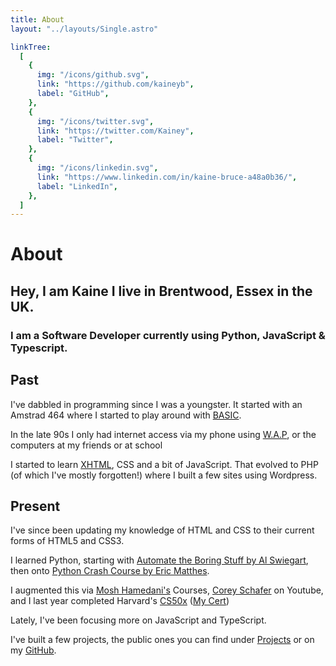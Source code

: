 ```yaml
---
title: About
layout: "../layouts/Single.astro"

linkTree:
  [
    {
      img: "/icons/github.svg",
      link: "https://github.com/kaineyb",
      label: "GitHub",
    },
    {
      img: "/icons/twitter.svg",
      link: "https://twitter.com/Kainey",
      label: "Twitter",
    },
    {
      img: "/icons/linkedin.svg",
      link: "https://www.linkedin.com/in/kaine-bruce-a48a0b36/",
      label: "LinkedIn",
    },
  ]
---
```



# About

## Hey, I am Kaine I live in Brentwood, Essex in the UK.

### I am a Software Developer currently using Python, JavaScript & Typescript.

<LinkTree links={frontmatter.linkTree} />

## Past

I've dabbled in programming since I was a youngster. It started with an Amstrad 464 where I started to play around with [BASIC](https://en.wikipedia.org/wiki/BASIC).

In the late 90s I only had internet access via my phone using [W.A.P](https://en.wikipedia.org/wiki/Wireless_Application_Protocol), or the computers at my friends or at school

I started to learn [XHTML](https://en.wikipedia.org/wiki/XHTML), CSS and a bit of JavaScript. That evolved to PHP (of which I've mostly forgotten!) where I built a few sites using Wordpress.

## Present

I've since been updating my knowledge of HTML and CSS to their current forms of HTML5 and CSS3.

I learned Python, starting with [Automate the Boring Stuff by Al Swiegart](https://automatetheboringstuff.com/), then onto [Python Crash Course by Eric Matthes](https://ehmatthes.github.io/pcc/).

I augmented this via [Mosh Hamedani's](https://codewithmosh.com/) Courses, [Corey Schafer](https://www.youtube.com/channel/UCCezIgC97PvUuR4_gbFUs5g) on Youtube, and I last year completed Harvard's [CS50x](https://pll.harvard.edu/course/cs50-introduction-computer-science?delta=0) ([My Cert](https://certificates.cs50.io/2a97932a-bb33-4fc0-b949-836951297170.pdf?size=A4))

Lately, I've been focusing more on JavaScript and TypeScript.

I've built a few projects, the public ones you can find under [Projects](/projects) or on my [GitHub](https://github.com/kaineyb).
